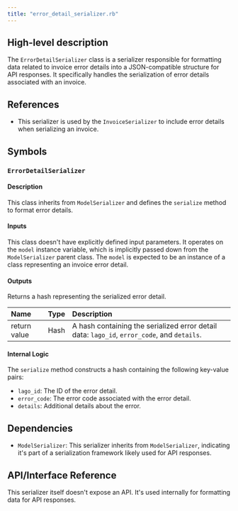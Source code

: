 ```yaml
---
title: "error_detail_serializer.rb"
---
```


## High-level description
The `ErrorDetailSerializer` class is a serializer responsible for formatting data related to invoice error details into a JSON-compatible structure for API responses. It specifically handles the serialization of error details associated with an invoice.

## References
- This serializer is used by the `InvoiceSerializer` to include error details when serializing an invoice.

## Symbols
### `ErrorDetailSerializer`
#### Description
This class inherits from `ModelSerializer` and defines the `serialize` method to format error details.

#### Inputs
This class doesn't have explicitly defined input parameters. It operates on the `model` instance variable, which is implicitly passed down from the `ModelSerializer` parent class. The `model` is expected to be an instance of a class representing an invoice error detail.

#### Outputs
Returns a hash representing the serialized error detail.

| Name | Type | Description |
|:-----|:-----|:------------|
| return value | Hash | A hash containing the serialized error detail data: `lago_id`, `error_code`, and `details`. |

#### Internal Logic
The `serialize` method constructs a hash containing the following key-value pairs:
- `lago_id`: The ID of the error detail.
- `error_code`: The error code associated with the error detail.
- `details`: Additional details about the error.

## Dependencies
- `ModelSerializer`: This serializer inherits from `ModelSerializer`, indicating it's part of a serialization framework likely used for API responses.

## API/Interface Reference
This serializer itself doesn't expose an API. It's used internally for formatting data for API responses. 
